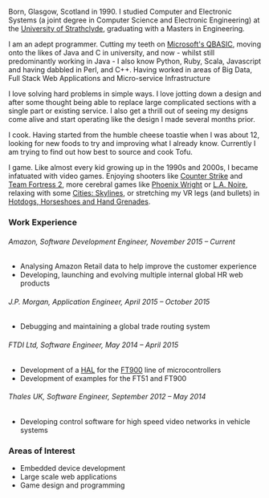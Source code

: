 
Born, Glasgow, Scotland in 1990. I studied Computer and Electronic Systems (a
joint degree in Computer Science and Electronic Engineering) at the
[University of Strathclyde](https://www.strath.ac.uk), graduating with a Masters
in Engineering.

I am an adept programmer. Cutting my teeth on
[Microsoft's QBASIC](https://en.wikipedia.org/wiki/QBasic), moving onto the
likes of Java and C in university, and now - whilst still predominantly working
in Java - I also know Python, Ruby, Scala, Javascript and having dabbled in
Perl, and C++. Having worked in areas of Big Data, Full Stack Web Applications
and Micro-service Infrastructure

I love solving hard problems in simple ways. I love jotting down a design and
after some thought being able to replace large complicated sections with a
single part or existing service. I also get a thrill out of seeing my designs
come alive and start operating like the design I made several months prior.

I cook. Having started from the humble cheese toastie when I was about 12,
looking for new foods to try and improving what I already know. Currently I am
trying to find out how best to source and cook Tofu.

I game. Like almost every kid growing up in the 1990s and 2000s, I became
infatuated with video games. Enjoying shooters like
[Counter Strike](https://store.steampowered.com/app/240/CounterStrike_Source/)
and [Team Fortress 2](https://store.steampowered.com/app/440/Team_Fortress_2/),
more cerebral games like
[Phoenix Wright](https://en.wikipedia.org/wiki/Phoenix_Wright:_Ace_Attorney) or
[L.A. Noire](https://en.wikipedia.org/wiki/L.A._Noire), relaxing with some
[Cities: Skylines](https://www.paradoxplaza.com/cities-skylines/CSCS00GSK-MASTER.html),
or stretching my VR legs (and bullets) in
[Hotdogs, Horseshoes and Hand Grenades](https://store.steampowered.com/app/450540/Hot_Dogs_Horseshoes__Hand_Grenades/).

### Work Experience

###### Amazon, Software Development Engineer, November 2015 &ndash; Current

- Analysing Amazon Retail data to help improve the customer experience
- Developing, launching and evolving multiple internal global HR web products

###### J.P. Morgan, Application Engineer, April 2015 &ndash; October 2015

- Debugging and maintaining a global trade routing system

###### FTDI Ltd, Software Engineer, May 2014 &ndash; April 2015

- Development of a [HAL](https://en.wikipedia.org/wiki/Hardware_abstraction) for
  the [FT900](https://www.ftdichip.com/Products/ICs/FT90x.html) line of
  microcontrollers
- Development of examples for the FT51 and FT900

###### Thales UK, Software Engineer, September 2012 &ndash; May 2014

- Developing control software for high speed video networks in vehicle systems

### Areas of Interest

- Embedded device development
- Large scale web applications
- Game design and programming
